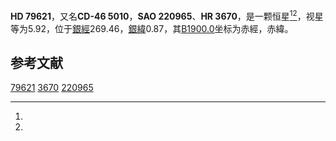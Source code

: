 {{Starbox begin
| name = HD 79621
}}
{{Starbox observe
| epoch = [[J2000.0|J2000.0]]
| constell = {{星座名待查}}<ref name=SIMBAD>{{cite web
 | url=http://simbad.u-strasbg.fr/simbad/sim-id?Ident=HR+3670
 | title=Pulsating variable Star
 | publisher=Centre de Données astronomiques de Strasbourg
 | work=SIMBAD
 | accessdate=2012-07-13
 | archive-date=2016-03-18
 | archive-url=https://web.archive.org/web/20160318190841/http://simbad.u-strasbg.fr/simbad/sim-id?Ident=HR+3670
 | dead-url=no
 }}</ref><ref name=DATA>{{cite web
 | url=http://vizier.u-strasbg.fr/viz-bin/VizieR-5?-out.add=.&-source=5050&-corr=PK=HR&-out.max=9999&HR=3670
 | title=VizieR Detailed Page
 | accessdate=2012-07-13
 | archive-date=2016-03-04
 | archive-url=https://web.archive.org/web/20160304220056/http://vizier.u-strasbg.fr/viz-bin/VizieR-5?-out.add=.&-source=5050&-corr=PK=HR&-out.max=9999&HR=3670
 | dead-url=no
 }}</ref>
| 星官 = 
| ra = {{RA|9|13|34.5}}<ref name=SIMBAD /><ref name=DATA />
| dec = {{DEC|-47|20|19}}<ref name=SIMBAD /><ref name=DATA />
| appmag_v = 5.92<ref name=SIMBAD /><ref name=DATA />
}}
{{Starbox character
| class = B9Ve<ref name=SIMBAD /><ref name=DATA />
| b-v = -0.05<ref name=SIMBAD /><ref name=DATA />
| u-b = -0.1<ref name=SIMBAD /><ref name=DATA />
| r-i = -0.01C<ref name=SIMBAD /><ref name=DATA />
| variable = 
}}
{{Starbox astrometry
| radial_v = -0.1
| prop_mo_ra = 19
| parallax = 
| p_error = 
}}
{{Starbox catalog
| names =CD-46 5010，[[SAO星表|SAO]] 220965，[[HD星表|HD]] 79621，[[HR星表|HR]] 3670}}
{{Starbox reference |Simbad=HR+3670}}
{{Starbox end}}

'''HD 79621'''，又名'''CD-46 5010'''，'''SAO 220965'''、'''HR 3670'''，是一颗恒星<ref name=SIMBAD /><ref name=DATA />，视星等为5.92，位于[[銀道座標系|銀經]]269.46，[[銀道座標系|銀緯]]0.87，其[[B1900.0|B1900.0]]坐标为赤經{{RA|9|10|3.7}}，赤緯{{DEC|-46|0.87|31}}。

== 参考文献 ==
{{reflist}}

{{star-stub}}

[[Category:HD和HDE天體|79621]]
[[Category:HR天體|3670]]
[[Category:SAO天體|220965]]